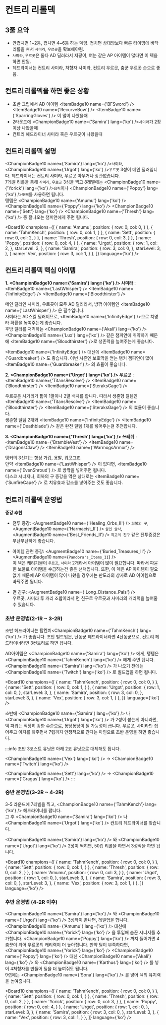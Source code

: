 # 컨트리 리롤덱

## 3줄 요약
- 안겹치면 1~2등, 겹치면 4~6등 하는 덱임. 겹치면 상대방보다 빠른 타이밍에 바닥리롤을 쳐서 `사미라`, `우르곳`을 확보해야됨.
- `사미라`, `우르곳`은 둘다 AD 딜러라서 지팡이, 여눈 같은 AP 아이템이 많다면 이 덱을 하면 안됨.
- 헤드라이너는 컨트리 사미라, 처형자 사미라, 컨트리 우르곳, 춤꾼 우르곳 순으로 좋음.

<Gap />

## 컨트리 리롤덱을 하면 좋은 상황

- 초반 크립에서 AD 아이템  <ItemBadge10 name={'BFSword'} /> <ItemBadge10 name={'RecurveBow'} /> <ItemBadge10 name={'SparringGloves'} /> 이 많이 나왔을때
- 2라운드에 <ChampionBadge10 name={'Samira'} lang={'ko'} />`사미라`가 2장 이상 나왔을때
- 컨트리 헤드라이너 사미라 혹은 우르곳이 나왔을때


## 컨트리 리롤덱 설명

<ChampionBadge10 name={'Samira'} lang={'ko'} />`사미라`, <ChampionBadge10 name={'Urgot'} lang={'ko'} />`우르곳` 3성이 메인 딜러입니다.
헤드라이너는 컨트리 사미라, 우르곳 아무거나 상관없습니다. <br /> 7레벨 리롤을 통해 `사미라`, `우르곳` 3성을 찍고 8레벨에는 <ChampionBadge10 name={'Yorick'} lang={'ko'} />`요릭`이나 <ChampionBadge10 name={'Poppy'} lang={'ko'} />`뽀삐`를 사용하면 됩니다. <br />
탱템은 <ChampionBadge10 name={'Amumu'} lang={'ko'} /> <ChampionBadge10 name={'Poppy'} lang={'ko'} /> <ChampionBadge10 name={'Sett'} lang={'ko'} /> <ChampionBadge10 name={'Thresh'} lang={'ko'} /> 중 잘나오는 챔피언에게 주면 됩니다.

<Board10 champions={[
  {
    name: 'Amumu',
    position: {
      row: 0,
      col: 0,
    }
  },
  {
    name: 'TahmKench',
    position: {
      row: 0,
      col: 1,
    }
  },
  {
    name: 'Sett',
    position: {
      row: 0,
      col: 2,
    }
  },
  {
    name: 'Thresh',
    position: {
      row: 0,
      col: 3,
    }
  },
  {
    name: 'Poppy',
    position: {
      row: 0,
      col: 4,
    }
  },
  {
    name: 'Urgot',
    position: {
      row: 1,
      col: 2,
    },
    starLevel: 3,
  },
  {
    name: 'Samira',
    position: {
      row: 3,
      col: 0,
    },
    starLevel: 3,
  },
  {
    name: 'Vex',
    position: {
      row: 3,
      col: 1,
    }
  },
]} language={'ko'} />

## 컨트리 리롤덱 핵심 아이템

**1. <ChampionBadge10 name={'Samira'} lang={'ko'} /> 사미라** : <ItemBadge10 name={'LastWhisper'} /> <ItemBadge10 name={'InfinityEdge'} /> <ItemBadge10 name={'Bloodthirster'} />

메인 딜러인 사미라, 우르곳이 모두 AD 딜러라서, 방깎 아이템인 <ItemBadge10 name={'LastWhisper'} /> 은 필수입니다. <br />
사미라는 AD스킬 딜러이므로, <ItemBadge10 name={'InfinityEdge'} />으로 치명타 확률을 높여주는게 좋습니다. <br />
후방 딜러를 저격하는 <ChampionBadge10 name={'Akali'} lang={'ko'} /> <ChampionBadge10 name={'Lux'} lang={'ko'} /> 같은 챔피언에 취약하기 때문에 <ItemBadge10 name={'Bloodthirster'} />로 생존력을 높여주는게 좋습니다.

<ItemBadge10 name={'InfinityEdge'} /> 대신에 <ItemBadge10 name={'Guardbreaker'} /> 도 좋습니다. 이번 시즌엔 보호막을 얻는 탱커 챔피언이 많아 <ItemBadge10 name={'Guardbreaker'} /> 의 효율이 좋습니다.

**2. <ChampionBadge10 name={'Urgot'} lang={'ko'} /> 우르곳** : <ItemBadge10 name={'TitansResolve'} /> <ItemBadge10 name={'Bloodthirster'} /> <ItemBadge10 name={'SteraksGage'} />

우르곳은 사거리가 짧아 1열이나 2열 배치를 합니다. 따라서 생존형 딜템인 <ItemBadge10 name={'TitansResolve'} /> <ItemBadge10 name={'Bloodthirster'} /> <ItemBadge10 name={'SteraksGage'} /> 의 효율이 좋습니다. <br/>
생존형 딜템 2개와 <ItemBadge10 name={'InfinityEdge'} /> <ItemBadge10 name={'Deathblade'} /> 같은 완전 딜템 1개를 넣어주는걸 추천합니다.

**3. <ChampionBadge10 name={'Thresh'} lang={'ko'} /> 쓰레쉬** : <ItemBadge10 name={'BrambleVest'} /> <ItemBadge10 name={'DragonsClaw'} /> <ItemBadge10 name={'WarmogsArmor'} />

탱커의 3신기는 항상 가갑, 용발, 워모그죠. <br/>
만약 <ItemBadge10 name={'LastWhisper'} /> 이 없다면, <ItemBadge10 name={'EvenShroud'} /> 로 방깎을 넣어주면 됩니다. <br />
디스코 시너지나, 회복의 구 증강을 먹은 상대로는 <ItemBadge10 name={'SunfireCape'} /> 로 치유효과 감소를 넣어주는 것도 좋습니다.

## 컨트리 리롤덱 운영법

**증강 추천**

- 전투 증강: <AugmentBadge10 name={'Healing_Orbs_II'} /> `회복의 구`, <AugmentBadge10 name={'Harmacist_II'} /> `살인 술사`, <AugmentBadge10 name={'Best_Friends_II'} /> `최고의 친구` 같은 전투증강은 무난무난하게 좋습니다. <br />

- 아이템 관련 증강: <AugmentBadge10 name={'Buried_Treasures_II'} /> <AugmentBadge10 name={`Pandora's_Items_II`} /> <br />
  이 덱은 캐리기물이 `우르곳`, `사미라` 2개라서 아이템이 많이 필요합니다. 따라서 파묻힌 보물로 아이템을 수급하는건 좋은 선택입니다. 또한, 이 덱은 AP 아이템이 필요 없기 때문에 AP 아이템이 많이 나왔을 경우에는 판도라의 상자로 AD 아이템으로 바꿔주면 됩니다. <br />

- 먼 친구: <AugmentBadge10 name={'Long_Distance_Pals'} /> <br />
우르곳, 사미라 투 캐리 조합이라서 먼 친구로 우르곳과 사미라의 캐리력을 높여줄 수 있습니다.

### 초반 운영법(2-1R ~ 3-2R)

초반 헤드라이너는 탐켄치<ChampionBadge10 name={'TahmKench'} lang={'ko'} /> 가 좋습니다.
초반 빌드업은, 난동꾼 헤드라이너라면 4난동꾼으로, 컨트리 헤드라이너라면 3컨트리로 하면 됩니다.

AD아이템은 <ChampionBadge10 name={'Samira'} lang={'ko'} /> 에게, 탱템은 <ChampionBadge10 name={'TahmKench'} lang={'ko'} /> 에게 주면 됩니다. <br />
<ChampionBadge10 name={'Samira'} lang={'ko'} /> 가 나오기 전에는 <ChampionBadge10 name={'Twitch'} lang={'ko'} /> 로 빌드업을 하면 됩니다.

<Board10 champions={[
  {
    name: 'TahmKench',
    position: {
      row: 0,
      col: 0,
    }
  },
  {
    name: 'Sett',
    position: {
      row: 0,
      col: 1,
    }
  },
  {
    name: 'Urgot',
    position: {
      row: 1,
      col: 0,
    },
    starLevel: 3,
  },
  {
    name: 'Samira',
    position: {
      row: 3,
      col: 0,
    },
    starLevel: 3,
  },
  {
    name: 'Vex',
    position: {
      row: 3,
      col: 1,
    }
  },
]} language={'ko'} />
<Gap />

초반에 <ChampionBadge10 name={'Samira'} lang={'ko'} /> 나 <ChampionBadge10 name={'Urgot'} lang={'ko'} /> 가 2성이 붙는게 아니라면, 덱 파워는 적당히 강한 수준으로,
퐁당퐁당이 될 가능성이 큽니다. 우르곳, 사미라만 집어주고 이자를 봐주면서 7렙까지 안정적으로 간다는 마인으로 초반 운영을 하면 좋습니다.

:::info
초반 3코스트 유닛은 아래 2코 유닛으로 대체해도 됩니다.

<ChampionBadge10 name={'Vex'} lang={'ko'} /> → <ChampionBadge10 name={'Twitch'} lang={'ko'} />

<ChampionBadge10 name={'Sett'} lang={'ko'} /> →  <ChampionBadge10 name={'Gragas'} lang={'ko'} />
:::

### 중반 운영법(3-2R ~ 4-2R)

3-5 라운드에 7레벨을 찍고, <ChampionBadge10 name={'TahmKench'} lang={'ko'} /> 헤드라이너를 팝니다. <br />
그 후 <ChampionBadge10 name={'Samira'} lang={'ko'} /> 나 <ChampionBadge10 name={'Urgot'} lang={'ko'} /> 컨트리 헤드라이너를 찾습니다.

<ChampionBadge10 name={'Samira'} lang={'ko'} /> 와 <ChampionBadge10 name={'Urgot'} lang={'ko'} /> 2성이 찍히면, 50킵 리롤을 하면서 3성작을 하면 됩니다.

<Board10 champions={[
  {
    name: 'TahmKench',
    position: {
      row: 0,
      col: 0,
    }
  },
  {
    name: 'Sett',
    position: {
      row: 0,
      col: 1,
    }
  },
  {
    name: 'Thresh',
    position: {
      row: 0,
      col: 2,
    }
  },
  {
    name: 'Amumu',
    position: {
      row: 0,
      col: 3,
    }
  },
  {
    name: 'Urgot',
    position: {
      row: 1,
      col: 0,
    },
    starLevel: 3,
  },
  {
    name: 'Samira',
    position: {
      row: 3,
      col: 0,
    },
    starLevel: 3,
  },
  {
    name: 'Vex',
    position: {
      row: 3,
      col: 1,
    }
  },
]} language={'ko'} />

### 후반 운영법 (4-2R 이후)

<ChampionBadge10 name={'Samira'} lang={'ko'} /> 와 <ChampionBadge10 name={'Urgot'} lang={'ko'} /> 3성작이 끝나면, 레벨업을 합니다.
<ChampionBadge10 name={'Amumu'} lang={'ko'} /> 대신에 <ChampionBadge10 name={'Yorick'} lang={'ko'} /> 을 투입해 춤꾼 시너지를 추가합니다. <ChampionBadge10 name={'Poppy'} lang={'ko'} /> 까지 들어가면
4춤꾼이 되어 우르곳의 캐리력이 더 높아집니다. 만약 딜이 부족하다면, <ChampionBadge10 name={'Yorick'} lang={'ko'} /> <ChampionBadge10 name={'Poppy'} lang={'ko'} />  대신 <ChampionBadge10 name={'Akali'} lang={'ko'} /> 와 <ChampionBadge10 name={'Karthus'} lang={'ko'} /> 를 넣어 4처형자를 만들어 딜을 더 높여줘도 됩니다. <br />
9렙에는 <ChampionBadge10 name={'Sona'} lang={'ko'} /> 를 넣어 덱의 유지력을 높여줍니다.

<Board10 champions={[
  {
    name: 'TahmKench',
    position: {
      row: 0,
      col: 0,
    }
  },
  {
    name: 'Sett',
    position: {
      row: 0,
      col: 1,
    }
  },
  {
    name: 'Thresh',
    position: {
      row: 0,
      col: 2,
    }
  },
  {
    name: 'Yorick',
    position: {
      row: 0,
      col: 3,
    }
  },
  {
    name: 'Poppy',
    position: {
      row: 0,
      col: 4,
    }
  },
  {
    name: 'Urgot',
    position: {
      row: 1,
      col: 0,
    },
    starLevel: 3,
  },
  {
    name: 'Samira',
    position: {
      row: 3,
      col: 0,
    },
    starLevel: 3,
  },
  {
    name: 'Vex',
    position: {
      row: 3,
      col: 1,
    }
  },
]} language={'ko'} />




